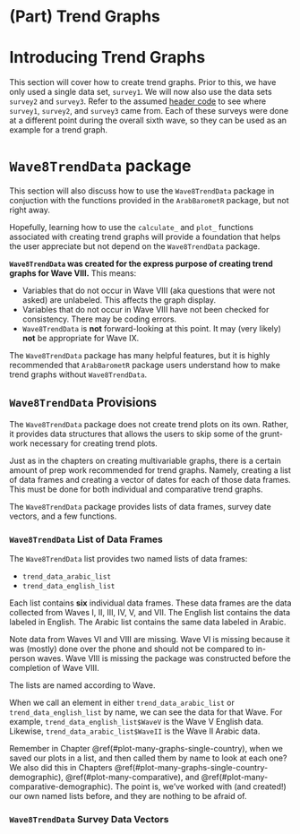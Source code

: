 # (Part) Trend Graphs {-}

# Introducing Trend Graphs {-}

This section will cover how to create trend graphs. Prior to this, we have only used a single data set, `survey1`. We will now also use the data sets `survey2` and `survey3`. Refer to the assumed [header code](#headercode) to see where `survey1`, `survey2`, and `survey3` came from. Each of these surveys were done at a different point during the overall sixth wave, so they can be used as an example for a trend graph.

# `Wave8TrendData` package

This section will also discuss how to use the `Wave8TrendData` package in conjuction with the functions provided in the `ArabBarometR` package, but not right away.

Hopefully, learning how to use the `calculate_` and `plot_` functions associated with creating trend graphs will provide a foundation that helps the user appreciate but not depend on the `Wave8TrendData` package.

**`Wave8TrendData` was created for the express purpose of creating trend graphs for Wave VIII.** This means:

  - Variables that do not occur in Wave VIII (aka questions that were not asked) are unlabeled. This affects the graph display.
  - Variables that do not occur in Wave VIII have not been checked for consistency. There may be coding errors.
  - `Wave8TrendData` is **not** forward-looking at this point. It may (very likely) **not** be appropriate for Wave IX.
  
The `Wave8TrendData` package has many helpful features, but it is highly recommended that `ArabBarometR` package users understand how to make trend graphs without `Wave8TrendData`.

## `Wave8TrendData` Provisions

The `Wave8TrendData` package does not create trend plots on its own. Rather, it provides data structures that allows the users to skip some of the grunt-work necessary for creating trend plots. 

Just as in the chapters on creating multivariable graphs, there is a certain amount of prep work recommended for trend graphs. Namely, creating a list of data frames and creating a vector of dates for each of those data frames. This must be done for both individual and comparative trend graphs.

The `Wave8TrendData` package provides lists of data frames, survey date vectors, and a few functions.

### `Wave8TrendData` List of Data Frames

The `Wave8TrendData` list provides two named lists of data frames:

  - `trend_data_arabic_list`
  - `trend_data_english_list`

Each list contains **six** individual data frames. These data frames are the data collected from Waves I, II, III, IV, V, and VII. The English list contains the data labeled in English. The Arabic list contains the same data labeled in Arabic.

Note data from Waves VI and VIII are missing. Wave VI is missing because it was (mostly) done over the phone and should not be compared to in-person waves. Wave VIII is missing the package was constructed before the completion of Wave VIII.

The lists are named according to Wave. 

When we call an element in either `trend_data_arabic_list` or `trend_data_english_list` by name, we can see the data for that Wave. For example, `trend_data_english_list$WaveV` is the Wave V English data. Likewise, `trend_data_arabic_list$WaveII` is the Wave II Arabic data.

Remember in Chapter \@ref(#plot-many-graphs-single-country), when we saved our plots in a list, and then called them by name to look at each one? We also did this in Chapters \@ref(#plot-many-graphs-single-country-demographic), \@ref(#plot-many-comparative), and \@ref(#plot-many-comparative-demographic). The point is, we've worked with (and created!) our own named lists before, and they are nothing to be afraid of.

### `Wave8TrendData` Survey Data Vectors

